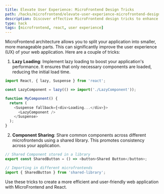 ```yaml
---
title: Elevate User Experience: MicroFrontend Design Tricks
path: /hacks/microfrontend/elevate-user-experience-microfrontend-design-tricks
description: Discover effective MicroFrontend design tricks to enhance user experience. Includes insights on using Micro Frontend and React for seamless web development.
type: hack
tags: [microfrontend, react, user experience]
---
```


MicroFrontend architecture allows you to split your application into smaller, more manageable parts. This can significantly improve the user experience (UX) of your web application. Here are a couple of tricks:

1. **Lazy Loading**: Implement lazy loading to boost your application's performance. It ensures that only necessary components are loaded, reducing the initial load time.

```javascript
import React, { lazy, Suspense } from 'react';

const LazyComponent = lazy(() => import('./LazyComponent'));

function MyComponent() {
  return (
    <Suspense fallback={<div>Loading...</div>}>
      <LazyComponent />
    </Suspense>
  );
}
```

2. **Component Sharing**: Share common components across different microfrontends using a shared library. This promotes consistency across your application.

```javascript
// Shared Component stored in a library
export const SharedButton = () => <button>Shared Button</button>;

// Importing in different microfrontends
import { SharedButton } from 'shared-library';
```

Use these tricks to create a more efficient and user-friendly web application with MicroFrontend and React.